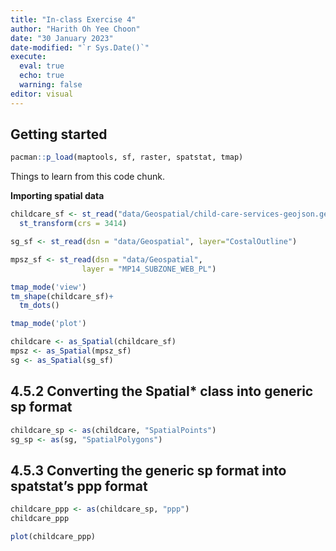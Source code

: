 ```yaml
---
title: "In-class Exercise 4"
author: "Harith Oh Yee Choon"
date: "30 January 2023"
date-modified: "`r Sys.Date()`"
execute: 
  eval: true
  echo: true
  warning: false
editor: visual
---
```


## **Getting started**

```r
pacman::p_load(maptools, sf, raster, spatstat, tmap)
```

Things to learn from this code chunk.

**Importing spatial data**

```r
childcare_sf <- st_read("data/Geospatial/child-care-services-geojson.geojson") %>% 
  st_transform(crs = 3414)
```

```r
sg_sf <- st_read(dsn = "data/Geospatial", layer="CostalOutline")
```

```r
mpsz_sf <- st_read(dsn = "data/Geospatial", 
                layer = "MP14_SUBZONE_WEB_PL")
```

```r
tmap_mode('view')
tm_shape(childcare_sf)+
  tm_dots()
```

```r
tmap_mode('plot')
```

```r
childcare <- as_Spatial(childcare_sf)
mpsz <- as_Spatial(mpsz_sf)
sg <- as_Spatial(sg_sf)
```

## 4.5.2 Converting the Spatial* class into generic sp format

```r
childcare_sp <- as(childcare, "SpatialPoints")
sg_sp <- as(sg, "SpatialPolygons")
```

## 4.5.3 Converting the generic sp format into spatstat’s ppp format

```r
childcare_ppp <- as(childcare_sp, "ppp")
childcare_ppp
```

```r
plot(childcare_ppp)
```